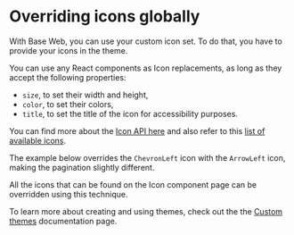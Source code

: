 <!--
Copyright (c) 2018 Uber Technologies, Inc.

This source code is licensed under the MIT license found in the
LICENSE file in the root directory of this source tree.
-->



# Overriding icons globally

With Base Web, you can use your custom icon set. To do that, you have to provide your icons in the theme.

You can use any React components as Icon replacements, as long as they accept the following properties:

* `size`, to set their width and height,
* `color`, to set their colors,
* `title`, to set the title of the icon for accessibility purposes.

You can find more about the [Icon API here](/components/icon/#icon-api) and also refer to this [list of available icons](https://baseweb.design/components/icon/#available-icons).

The example below overrides the `ChevronLeft` icon with the `ArrowLeft` icon, making the pagination slightly different.

All the icons that can be found on the Icon component page can be overridden using this technique.

<Example title="Pagination icon overrides" path="examples/theme/icon-overrides.js">
  <IconOverrides />
</Example>

To learn more about creating and using themes, check out the the [Custom themes](/theming/custom-themes) documentation page.

